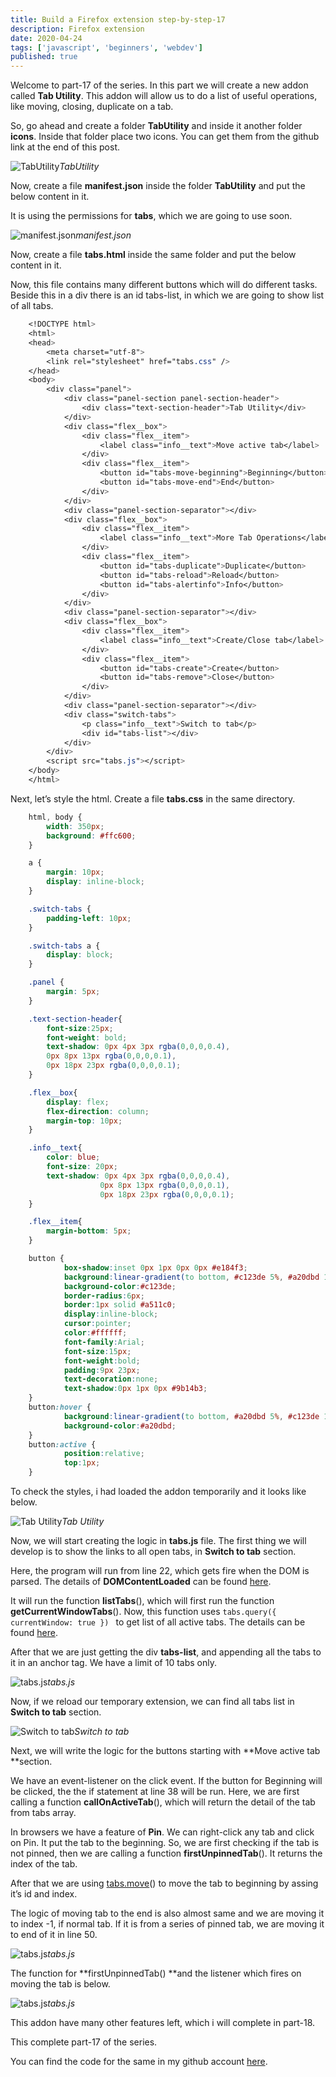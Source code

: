 ```yaml
---
title: Build a Firefox extension step-by-step-17
description: Firefox extension
date: 2020-04-24
tags: ['javascript', 'beginners', 'webdev']
published: true
---
```


Welcome to part-17 of the series. In this part we will create a new addon called **Tab Utility**. This addon will allow us to do a list of useful operations, like moving, closing, duplicate on a tab.

So, go ahead and create a folder **TabUtility** and inside it another folder **icons**. Inside that folder place two icons. You can get them from the github link at the end of this post.

![TabUtility](https://ik.imagekit.io/thewebdev/FirefoxAddons/17/1_etwCy67s8F.png)*TabUtility*

Now, create a file **manifest.json** inside the folder **TabUtility** and put the below content in it.

It is using the permissions for **tabs**, which we are going to use soon.

![manifest.json](https://ik.imagekit.io/thewebdev/FirefoxAddons/17/2_VdssnD5iYs.png)*manifest.json*

Now, create a file **tabs.html** inside the same folder and put the below content in it.

Now, this file contains many different buttons which will do different tasks. Beside this in a div there is an id tabs-list, in which we are going to show list of all tabs.


```css
    <!DOCTYPE html>
    <html>
    <head>
        <meta charset="utf-8">
        <link rel="stylesheet" href="tabs.css" />
    </head>
    <body>
        <div class="panel">
            <div class="panel-section panel-section-header">
                <div class="text-section-header">Tab Utility</div>
            </div>
            <div class="flex__box">
                <div class="flex__item">
                    <label class="info__text">Move active tab</label>
                </div>
                <div class="flex__item">
                    <button id="tabs-move-beginning">Beginning</button>
                    <button id="tabs-move-end">End</button>
                </div>
            </div>
            <div class="panel-section-separator"></div>
            <div class="flex__box">
                <div class="flex__item">
                    <label class="info__text">More Tab Operations</label>
                </div>
                <div class="flex__item">
                    <button id="tabs-duplicate">Duplicate</button>
                    <button id="tabs-reload">Reload</button>
                    <button id="tabs-alertinfo">Info</button>
                </div>
            </div>
            <div class="panel-section-separator"></div>
            <div class="flex__box">
                <div class="flex__item">
                    <label class="info__text">Create/Close tab</label>
                </div>
                <div class="flex__item">
                    <button id="tabs-create">Create</button>
                    <button id="tabs-remove">Close</button>
                </div>
            </div>
            <div class="panel-section-separator"></div>
            <div class="switch-tabs">
                <p class="info__text">Switch to tab</p>
                <div id="tabs-list"></div>
            </div>
        </div>
        <script src="tabs.js"></script>
    </body>
    </html>
```

Next, let’s style the html. Create a file **tabs.css** in the same directory.


```css
    html, body {
        width: 350px;
        background: #ffc600;
    }

    a {
        margin: 10px;
        display: inline-block;
    }

    .switch-tabs {
        padding-left: 10px;
    }

    .switch-tabs a {
        display: block;
    }

    .panel {
        margin: 5px;
    }

    .text-section-header{
        font-size:25px;
        font-weight: bold;
        text-shadow: 0px 4px 3px rgba(0,0,0,0.4),
        0px 8px 13px rgba(0,0,0,0.1),
        0px 18px 23px rgba(0,0,0,0.1);
    }

    .flex__box{
        display: flex;
        flex-direction: column;
        margin-top: 10px;
    }

    .info__text{
        color: blue;
        font-size: 20px;
        text-shadow: 0px 4px 3px rgba(0,0,0,0.4),
                    0px 8px 13px rgba(0,0,0,0.1),
                    0px 18px 23px rgba(0,0,0,0.1);
    }

    .flex__item{
        margin-bottom: 5px;
    }

    button {
            box-shadow:inset 0px 1px 0px 0px #e184f3;
            background:linear-gradient(to bottom, #c123de 5%, #a20dbd 100%);
            background-color:#c123de;
            border-radius:6px;
            border:1px solid #a511c0;
            display:inline-block;
            cursor:pointer;
            color:#ffffff;
            font-family:Arial;
            font-size:15px;
            font-weight:bold;
            padding:9px 23px;
            text-decoration:none;
            text-shadow:0px 1px 0px #9b14b3;
    }
    button:hover {
            background:linear-gradient(to bottom, #a20dbd 5%, #c123de 100%);
            background-color:#a20dbd;
    }
    button:active {
            position:relative;
            top:1px;
    }
```


To check the styles, i had loaded the addon temporarily and it looks like below.

![Tab Utility](https://ik.imagekit.io/thewebdev/FirefoxAddons/17/3_Zj0nsKnsjR.png)*Tab Utility*

Now, we will start creating the logic in **tabs.js** file. The first thing we will develop is to show the links to all open tabs, in **Switch to tab** section.

Here, the program will run from line 22, which gets fire when the DOM is parsed. The details of **DOMContentLoaded** can be found [here](https://developer.mozilla.org/en-US/docs/Web/API/Window/DOMContentLoaded_event).

It will run the function **listTabs**(), which will first run the function **getCurrentWindowTabs**(). Now, this function uses ```tabs.query({ currentWindow: true }) ``` to get list of all active tabs. The details can be found [here](https://developer.mozilla.org/en-US/docs/Mozilla/Add-ons/WebExtensions/API/tabs/query).

After that we are just getting the div **tabs-list**, and appending all the tabs to it in an anchor tag. We have a limit of 10 tabs only.

![tabs.js](https://ik.imagekit.io/thewebdev/FirefoxAddons/17/4_td4afLAPNu.png)*tabs.js*

Now, if we reload our temporary extension, we can find all tabs list in **Switch to tab** section.

![Switch to tab](https://ik.imagekit.io/thewebdev/FirefoxAddons/17/5_BvoZjWv2S.png)*Switch to tab*

Next, we will write the logic for the buttons starting with **Move active tab **section.

We have an event-listener on the click event. If the button for Beginning will be clicked, the the if statement at line 38 will be run. Here, we are first calling a function **callOnActiveTab**(), which will return the detail of the tab from tabs array.

In browsers we have a feature of **Pin**. We can right-click any tab and click on Pin. It put the tab to the beginning. So, we are first checking if the tab is not pinned, then we are calling a function **firstUnpinnedTab**(). It returns the index of the tab.

After that we are using [tabs.move](https://developer.mozilla.org/en-US/docs/Mozilla/Add-ons/WebExtensions/API/tabs/move)() to move the tab to beginning by assing it’s id and index.

The logic of moving tab to the end is also almost same and we are moving it to index -1, if normal tab. If it is from a series of pinned tab, we are moving it to end of it in line 50.

![tabs.js](https://ik.imagekit.io/thewebdev/FirefoxAddons/17/6_gZCKLJzZZl.png)*tabs.js*

The function for **firstUnpinnedTab() **and the listener which fires on moving the tab is below.

![tabs.js](https://ik.imagekit.io/thewebdev/FirefoxAddons/17/7_pz9JXi39Q.png)*tabs.js*

This addon have many other features left, which i will complete in part-18.

This complete part-17 of the series.

You can find the code for the same in my github account [here](https://github.com/nabendu82/Addons).
